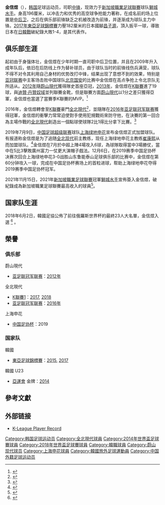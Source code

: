 {{noteta|G1=足球}}
{{Infobox football biography
| playername          = 金信煜
| fullname            = 김신욱
| image               = 
{{CSS image crop
|Image = Mex-Kor (53).jpg
|bSize = 2000
|cWidth = 300
|cHeight = 240
|oTop = 350
|oLeft = 1250
|Location = center
}}
| dateofbirth         = {{birth date and age|1988|4|14|df=y}}
| cityofbirth         = [[京畿道|京畿道]][[果川市|果川市]]
| countryofbirth      = {{KOR}}
| height              = {{height|m=1.98}}
| currentclub         = [[獅城水手足球俱樂部|獅城水手]]
| clubnumber          = 
| position            = [[中锋|中锋]]
| youthyears1         = 
| youthclubs1         = 果川高中(Kwachon High School)
| years1              = 2009-2015
| clubs1              = [[蔚山现代|蔚山现代]]
| years2              = 2016-2019
| clubs2              = [[全北现代|全北现代]]
| years3              = 2019-2021
| clubs3             = [[上海申花|上海申花]]
| years4             = 2021-
| clubs4            = [[獅城水手足球俱樂部|獅城水手]]

| caps1 = 215| goals1 = 95 
| caps2 = 118 | goals2 = 37
| caps3 = 21 | goals3 = 13
| nationalteam1       = [[韓國國家男子足球隊|韓國]]
| nationalcaps1       = 56
| nationalgoals1      = 16
| nationalyears1      = 2010–
| pcupdate            = 2021年8月14日
| ntupdate            = 
}}
{{Infobox Korean name|hangul=김신욱|hanja=金信煜|rr=Gim Sin-uk|mr=Kim Sin-uk}}

'''金信煜'''（{{bd|1988年|4月14日|||}}），[[韩国|韩国]]足球运动员，司职[[中锋|中锋]]，现效力于[[新加坡職業足球聯賽|新加坡職業足球聯賽]]球队[[獅城水手足球俱樂部|獅城水手]]。身高196厘米，以冲击力和优秀的高空球争抢能力著称，在成名前的场上位置是[[中后卫|中后卫]]，之后在俱乐部前锋缺乏之机被改造为前锋，并逐渐成为球队主力中锋。[[2017年東亞足球錦標賽|2017年東亞足球錦標賽]]力壓182厘米的日本國腳[[昌子源|昌子源]]，頂入扳平一球，導致日本在[[日韓戰|日韓戰]]破紀錄大敗1-4，是其代表作。

==俱乐部生涯==
起初由于身强体壮，金信煜在少年时期一直司职中后卫位置，并且在2009年升入成年队后，依旧在后防线上作为替补球员，由于球队当时的前锋线伤兵满营，球队不得不对令其利用自己身材的优势改打中锋，结果出现了意想不到的效果，特别是[[亚冠联赛|亚冠联赛]]中主客场击败中国球队[[北京国安|北京国安]]的比赛中金信煜在高点争抢上令北京队无所适从。[[2012年亚足联冠军联赛|2012年]]隨[[蔚山現代|蔚山現代]]獲得隊史首座亞冠，[[2013年韩国职业足球经典联赛|2013年]]，金信煜在[[K聯賽|K聯賽]]進了19球，與[[迪贊·丹贊奴域|迪贊·丹贊奴域]]並列聯賽金靴，但是聯賽方面[[蔚山現代|蔚山現代]]以1分之差只獲得亞軍，金信煜也當選了當賽季K聯賽的MVP。<ref>{{Cite web |url=http://news.xinhuanet.com/sports/2013-12/03/c_125802439.htm |title=蔚山现代球员金信煜当选韩国K联赛MVP |access-date=2017-02-07 |archive-date=2017-02-07 |archive-url=https://web.archive.org/web/20170207192620/http://news.xinhuanet.com/sports/2013-12/03/c_125802439.htm |dead-url=no }}</ref>

2016年，金信煜轉會至[[K聯賽|K聯賽]]豪門[[全北現代|全北現代]]<ref>{{Cite web |url=https://www.dongqiudi.com/article/154639 |title=官方:全北现代签下金信煜 |access-date=2017-02-07 |archive-date=2017-02-08 |archive-url=https://web.archive.org/web/20170208033629/https://www.dongqiudi.com/article/154639 |dead-url=no }}</ref>，並隨隊在[[2016年亚足联冠军联赛|2016年亚足联冠军联赛]]獲得冠軍，金信煜的衝擊力常常迫使對手使用犯規戰術來防守他，在決賽的第一回合為主場作戰的[[全北現代|全北現代]]創造出一個點球使球隊2比1得比分拿下比賽。<ref>{{Cite web |url=http://sports.sohu.com/20161119/n473625172.shtml |title=直击-金信煜造点莱昂纳多命中 全北2-1阿尔艾因 |access-date=2017-02-07 |archive-date=2017-02-08 |archive-url=https://web.archive.org/web/20170208033150/http://sports.sohu.com/20161119/n473625172.shtml |dead-url=no }}</ref>

2019年7月9日，[[中国足球超级联赛|中国足球超级联赛]]球队[[上海绿地申花|上海绿地申花]]宣布金信煜正式加盟球队。有报道称金信煜是为了追随[[全北现代|全北现代]]前主教练，现任上海绿地申花主教练[[崔康熙|崔康熙]]从而加盟球队。<ref>{{Cite web |url=https://sports.sina.com.cn/china/j/2019-07-08/doc-ihytcitm0411303.shtml |title=官宣不停！申花宣布金信煜加盟 与恩师崔康熙重逢 |access-date=2019-07-18 |archive-date=2020-08-03 |archive-url=https://web.archive.org/web/20200803183522/http://sports.sina.com.cn/china/j/2019-07-08/doc-ihytcitm0411303.shtml |dead-url=no }}</ref>金信煜在7月於中超上陣4場攻入6球，為球隊取得當中3場勝仗，當中在5比3擊敗廣州富力一仗更大演帽子戲法。12月6日，在2019赛季中国足协杯决赛次回合上海绿地申花3-0战胜山东鲁能泰山足球俱乐部的比赛中，金信煜在第60分钟攻入一球，完成在中国足协杯赛场上的首粒进球，帮助上海绿地申花夺得2019赛季中国足协杯冠军。

2021年11月15日，2021年[[新加坡職業足球聯賽|新加坡職業足球聯賽]]冠軍[[獅城水手足球俱樂部|獅城水手]]宣佈簽入金信煜，破紀錄成為新加坡職業足球聯賽最高收入的球員<ref>{{Cite web |url=https://www.straitstimes.com/sport/football/football-sailors-sign-korean-kim-shin-wook-in-spl-record-3-million-deal |title=Football: Sailors sign Korean Kim Shin-wook in SPL-record $3m deal over three years |access-date=2021-11-15 |archive-date=2021-11-15 |archive-url= |dead-url=no }}</ref>。

==国家队生涯==
2018年6月2日，韓國足協公佈了前往俄羅斯世界杯的最終23人大名單，金信煜入選
<ref>{{Cite web|url=https://udn.com/news/story/12112/3176269|title=世足／韓國公布23人名單 英超熱刺球星領銜|date=2018-06-02|accessdate=2018-06-25|publisher=聯合新聞|archive-date=2019-09-10|archive-url=https://web.archive.org/web/20190910173533/https://udn.com/news/story/12112/3176269|dead-url=no}}</ref>
。

==榮譽==
===俱乐部===
;蔚山現代
* [[亚足联冠军联赛|亚足联冠军联赛]]：[[2012年亚足联冠军联赛|2012年]]

;全北現代
*[[K聯賽1|K聯賽1]]：[[2017_K_League_Classic|2017]], [[2018_K_League_1|2018]]
*[[亚足联冠军联赛|亚足联冠军联赛]]：[[2016_亚足联冠军联赛|2016年]]

;上海申花
*[[中国足协杯|中国足协杯]]：2019

===国家队===
;韓國
* [[東亞足球錦標賽|東亞足球錦標賽]]：[[2015_東亞足球錦標賽|2015]], [[2017_東亞足球錦標賽|2017]]

;韓國 U23
* [[亞運會|亞運會]] 金牌：[[2014_亞運會|2014]]

==參考文獻==
{{reflist}}

== 外部链接 ==
*[http://kleague.com/record/record_player.aspx?team_id=K02&player_id=2009020 K-League Player Record]{{dead link|date=2018年4月 |bot=InternetArchiveBot |fix-attempted=yes }} {{ko}}

{{Navboxes colour
| title = 韓國隊參賽名單
 | bg          = #CE1126
 | fg          = white
 | bordercolor = blue
 | list1 =
{{2014年世界盃足球賽南韓參賽名單}}
{{2018年世界盃足球賽南韓參賽名單}}
}}

{{DEFAULTSORT:Kim, Shin-Wook}}
[[Category:韩国足球运动员|Category:韩国足球运动员]]
[[Category:全北現代球員|Category:全北現代球員]]
[[Category:2014年世界盃足球賽球員|Category:2014年世界盃足球賽球員]]
[[Category:2018年世界盃足球賽球員|Category:2018年世界盃足球賽球員]]
[[Category:韓職球員|Category:韓職球員]]
[[Category:蔚山现代球员|Category:蔚山现代球员]]
[[Category:上海申花球員|Category:上海申花球員]]
[[Category:韓國旅外足球運動員|Category:韓國旅外足球運動員]]
[[Category:中国外籍足球运动员|Category:中国外籍足球运动员]]